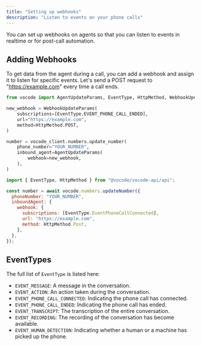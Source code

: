 ```yaml
---
title: "Setting up webhooks"
description: "Listen to events on your phone calls"
---
```


You can set up webhooks on agents so that you can
listen to events in realtime or for post-call automation.

## Adding Webhooks

To get data from the agent during a call, you can add a webhook and assign it to listen for specific events.
Let's send a POST request to "https://example.com" every time a call ends.

<CodeGroup>

```python Python
from vocode import AgentUpdateParams, EventType, HttpMethod, WebhookUpdateParams

new_webhook = WebhookUpdateParams(
    subscriptions=[EventType.EVENT_PHONE_CALL_ENDED],
    url="https://example.com",
    method=HttpMethod.POST,
)

number = vocode_client.numbers.update_number(
    phone_number="YOUR_NUMBER",
    inbound_agent=AgentUpdateParams(
        webhook=new_webhook,
    ),
)
```

```javascript TypeScript
import { EventType, HttpMethod } from "@vocode/vocode-api/api";

const number = await vocode.numbers.updateNumber({
  phoneNumber: "YOUR_NUMBER",
  inboundAgent: {
    webhook: {
      subscriptions: [EventType.EventPhoneCallConnected],
      url: "https://example.com",
      method: HttpMethod.Post,
    },
  },
});
```

</CodeGroup>

## EventTypes

The full list of `EventType` is listed here:

- `EVENT_MESSAGE`: A message in the conversation.
- `EVENT_ACTION`: An action taken during the conversation.
- `EVENT_PHONE_CALL_CONNECTED`: Indicating the phone call has connected.
- `EVENT_PHONE_CALL_ENDED`: Indicating the phone call has ended.
- `EVENT_TRANSCRIPT`: The transcription of the entire conversation.
- `EVENT_RECORDING`: The recording of the conversation has become available.
- `EVENT_HUMAN_DETECTION`: Indicating whether a human or a machine has picked up the phone.

